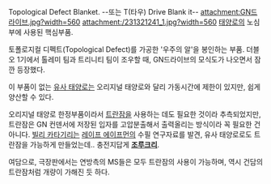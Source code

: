 Topological Defect Blanket. --또는 T(타우) Drive Blank it--
attachment:GN드라이브.jpg?width=560
attachment:/231321241_1.jpg?width=560
[[태양로]]의 노심부에 사용된 핵심부품.

토폴로지컬 디펙트(Topological Defect)를 가공한 '우주의 알'을 봉인하는 부품.
더블오 1기에서 톨레미 팀과 트리니티 팀이 조우할 때, GN드라이브의 모식도가 나오면서 잠깐 등장했다.

이 부품이 없는 [[유사 태양로]]는 오리지널 태양로와 달리 가동시간에 제한이 있지만, 쉽게 양산할 수 있다.

오리지널 태양로 한정부품이라서 [[트란잠]]을 사용하는 데도 필요한 것이라 추측되었지만, 트란잠은 GN 컨덴서에 저장된 입자를 고압분출해서 출력올리는 방식이라 꼭 필요한 건 아니다. [[빌리 카타기리]]는 [[레이프 에이프먼]]의 수필 연구자료를 발견, 유사 태양로로도 트란잠을 가능하게 만들었는데.. 충전지답게 '''[[조루]]크리'''.

여담으로, 극장판에서는 연방측의 MS들은 모두 트란잠의 사용이 가능하며, 역시 건담의 트란잠처럼 개량이 가해진 듯 하다.
